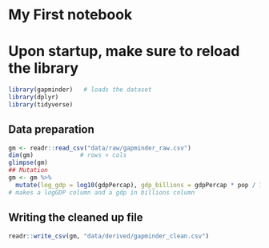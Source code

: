# My First notebook

# Upon startup, make sure to reload the library
```r
library(gapminder)   # loads the dataset
library(dplyr)
library(tidyverse)
```

## Data preparation
```r
gm <- readr::read_csv("data/raw/gapminder_raw.csv")
dim(gm)             # rows × cols
glimpse(gm)
## Mutation
gm <- gm %>%
  mutate(log_gdp = log10(gdpPercap), gdp_billions = gdpPercap * pop / 1e9)
# makes a logGDP column and a gdp in billions column
```

## Writing the cleaned up file

```r
readr::write_csv(gm, "data/derived/gapminder_clean.csv")

```




